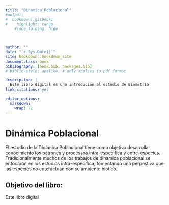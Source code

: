 ```yaml
---
title: "Dinamica_Poblacional"
#output:
#  bookdown::gitbook:
#    highlight: tango
    #code_folding: hide


    
author: ""
date: "`r Sys.Date()`"
site: bookdown::bookdown_site
documentclass: book
bibliography: [book.bib, packages.bib]
# biblio-style: apalike. # only applies to pdf format

description: |
  Este libro digital es una introdución al estudio de Biometría
link-citations: yes

editor_options: 
  markdown: 
    wrap: 72    
---
```


# Dinámica Poblacional

El estudio de la Dinámica Poblacional tiene como objetivo desarrollar conocimiento los patrones y processos intra-especifica y entre-especies.  Tradicionalmente muchos de los trabajos de dinamica poblacional se enfocarón en los estudios intra-especifica, fomentando una perpestiva que las especies no enteractuan con su ambiente biotico.     

## Objetivo del libro: 

Este libro digital 